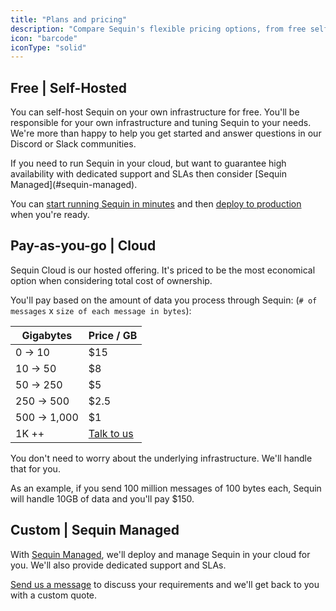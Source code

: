 ```yaml
---
title: "Plans and pricing"
description: "Compare Sequin's flexible pricing options, from free self-hosted to cloud pay-as-you-go and managed enterprise."
icon: "barcode"
iconType: "solid"
---
```


## Free | Self-Hosted

You can self-host Sequin on your own infrastructure for free. You'll be responsible for your own infrastructure and tuning Sequin to your needs. We're more than happy to help you get started and answer questions in our Discord or Slack communities.

<Tip>
If you need to run Sequin in your cloud, but want to guarantee high availability with dedicated support and SLAs then consider [Sequin Managed](#sequin-managed).
</Tip>

You can [start running Sequin in minutes](/running-sequin) and then [deploy to production](/how-to/deploy-to-production) when you're ready.

## Pay-as-you-go | Cloud

Sequin Cloud is our hosted offering. It's priced to be the most economical option when considering total cost of ownership.

You'll pay based on the amount of data you process through Sequin: (`# of messages` x `size of each message in bytes`):

| Gigabytes    | Price / GB |
|--------------|------------|
| 0 → 10      | $15        |
| 10 → 50     | $8         |
| 50 → 250    | $5         |
| 250 → 500   | $2.5       |
| 500 → 1,000 | $1         |
| 1K ++        | [Talk to us](mailto:founders@sequinstream.com) |

You don't need to worry about the underlying infrastructure. We'll handle that for you.

As an example, if you send 100 million messages of 100 bytes each, Sequin will handle 10GB of data and you'll pay $150.

## Custom | Sequin Managed

With [Sequin Managed](/sequin-managed/overview), we'll deploy and manage Sequin in your cloud for you. We'll also provide dedicated support and SLAs.

[Send us a message](mailto:founders@sequinstream.com) to discuss your requirements and we'll get back to you with a custom quote.
